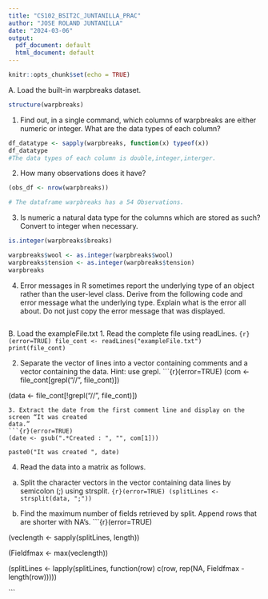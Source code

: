 ```yaml
---
title: "CS102_BSIT2C_JUNTANILLA_PRAC"
author: "JOSE ROLAND JUNTANILLA"
date: "2024-03-06"
output:
  pdf_document: default
  html_document: default
---
```


```r
knitr::opts_chunk$set(echo = TRUE)
```

A. Load the built-in warpbreaks dataset.
```r
structure(warpbreaks)
```

1. Find out, in a single command, which columns of warpbreaks are either numeric or
integer. What are the data types of each column?
```r
df_datatype <- sapply(warpbreaks, function(x) typeof(x))
df_datatype
#The data types of each column is double,integer,interger.
```


2. How many observations does it have?
```r
(obs_df <- nrow(warpbreaks))

# The dataframe warpbreaks has a 54 Observations.
```


3. Is numeric a natural data type for the columns which are stored as such? Convert to
integer when necessary.
```r

is.integer(warpbreaks$breaks) 

warpbreaks$wool <- as.integer(warpbreaks$wool) 
warpbreaks$tension <- as.integer(warpbreaks$tension)
warpbreaks

```

4. Error messages in R sometimes report the underlying type of an object rather than the
user-level class. Derive from the following code and error message what the
underlying type. Explain what is the error all about. Do not just copy the error
message that was displayed.
```r

```

B. Load the exampleFile.txt
1. Read the complete file using readLines.
```{r}(error=TRUE)
file_cont <- readLines("exampleFile.txt")
print(file_cont)
```

2. Separate the vector of lines into a vector containing comments and a vector
containing the data. Hint: use grepl.
```{r}(error=TRUE)
(com <- file_cont[grepl("//", file_cont)])


(data <- file_cont[!grepl("//", file_cont)])

```
3. Extract the date from the first comment line and display on the screen “It was created
data.”
```{r}(error=TRUE)
(date <- gsub(".*Created : ", "", com[1]))

paste0("It was created ", date)

```

4. Read the data into a matrix as follows.
a. Split the character vectors in the vector containing data lines by semicolon (;)
using strsplit.
```{r}(error=TRUE)
(splitLines <- strsplit(data, ";"))
```

b. Find the maximum number of fields retrieved by split. Append rows that are
shorter with NA's.
```{r}(error=TRUE)

(veclength <- sapply(splitLines, length))

(Fieldfmax <- max(veclength))

(splitLines <- lapply(splitLines, function(row) c(row, rep(NA, Fieldfmax - length(row)))))

```
